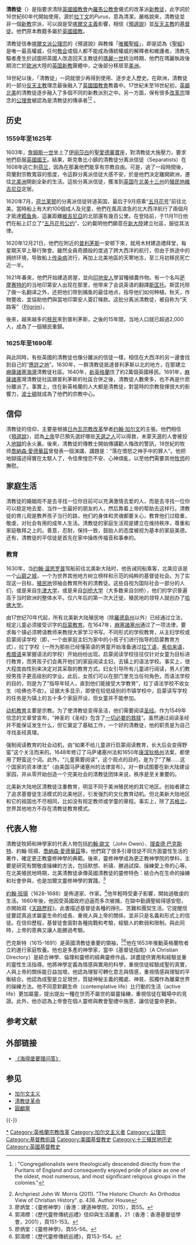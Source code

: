 {{noteTA
|1 = zh:喀爾文; zh-hans:加尔文; zh-tw:喀爾文; zh-cn:加尔文;zh-cn:加尔文;
|2 = zh:伊莉莎白; zh-hans:伊丽莎白; zh-hant:伊麗莎白;
|3 = zh-cn:弗吉尼亚; zh-tw:維吉尼亞; zh-hk:維珍尼亞;
|4 = zh-hans:莱顿; zh-tw:萊登; zh-hk:萊頓;
|G1=USState
}}
{{新教}}
'''清教徒'''（{{lang-en|'''Puritan'''}}）是指要求清除[[英國國教會|英國國教會]]內[[羅馬公教會|羅馬公教會]]儀式的改革派[[新教徒|新教徒]]，此字詞於16世紀60年代開始使用，源於[[拉丁语|拉丁文]]的''Purus''，意為清潔。嚴格說來，清教徒並非一個[[新教|新教]]宗派，可以說是受[[喀爾文主義|喀爾文主義]]影響，相信《[[預選說|預選說]]》並[[反天主教|反天主教]]的[[基督徒|基督徒]]。他們原本教籍多屬於[[英國國教|英國國教]]。

清教徒信奉[[喀爾文派|喀爾文派]][[公理宗|公理宗]]的《預選說》與教條「[[唯獨聖經|唯獨聖經]]」，即是認為《[[聖經|聖經]]》是唯一最高權威，任何[[教会|教会]]或個人都不能成為傳統權威的解釋者和維護者。清教先驅者產生於試圖把英國人改造回天主教徒的[[瑪麗一世_(英格蘭)|瑪麗一世]]統治時期，他們在瑪麗執政後期流亡於[[欧洲|欧洲]]大陸的[[英国|英国]][[新教|新教]]團體中，之後部分移居至[[美洲|美洲]]。

18世紀以後，「清教徒」一詞就很少再得到使用、逐步走入歷史。在歐洲，清教徒的一部分[[反天主教|反天主教]]理念最後融入了[[英國國教會|英國國教會]]教義中。17世紀末至18世紀初，[[英屬北美|英屬北美]]的清教徒逐步融入了多個不同的新教派別之中。另一方面，保有很多[[改革宗|改革宗]]理念的[[公理會|公理會]]被認為是清教徒的傳承者<ref>{{Harvnb| Miller | 2008 | p = 296}}: "Congregationalists were theologically descended directly from the Puritans of England and consequently enjoyed pride of place as one of the oldest, most numerous, and most significant religious groups in the colonies."</ref><ref>Archpriest John W. Morris (2011). "The Historic Church: An Orthodox View of Christian History". p. 438. Author House</ref> 。

== 历史 ==
=== 1559年至1625年 ===
1603年，[[詹姆斯六世及一世|詹姆斯一世]]坐上了[[伊丽莎白一世_(英格兰)|伊丽莎白]]的[[聖愛德華寶座|聖愛德華寶座]]，對清教徒大施壓力，要求他們臣服[[英國國王|英國國王]]。結果，斯克魯比小鎮的清教徒分离派信徒（Separatists）在1608年逃亡到[[荷兰|荷兰]]，因為在那裏他們能享有宗教自由。可是，過了一段時間後，荷蘭對宗教寬容的態度，令這群分离派信徒大感不安，於是他們決定離開歐洲，遷往[[北美洲|北美洲]]開創全新的生活。這些分离派信徒，獲准到[[英国|英国]]在[[北美十三州|北美十三州]]的[[殖民地|殖民地]][[弗吉尼亚州|維吉尼亞]]定居。

1620年7月，[[荷兰|荷兰]][[莱顿|莱顿]]的分离派信徒转道英国，最后于9月搭乘“[[五月花号|五月花号]]”前往北美。當時船上有大約100個成人及兒童，他們在風高浪急的北大西洋航行了兩個月才抵達[[鳕鱼角|鳕鱼角]]，這裏距離[[弗吉尼亚州|維吉尼亞]]的北部還有幾百公里。在登陆前，于11月11日他們在船上訂立了“[[五月花号公约|五月花号公约]]”，公約載明他們願意在[[新大陸|新大陸]]建立社區，服從其法律。

1620年12月21日，他們在附近的[[普利茅斯_(麻薩諸塞州)|普利茅斯]]一安顿下來，就用木材建造禮拜堂，每星期天早上舉行聚會。雖然全員奇蹟般的度過了跨大西洋的航行，但由于旅途中的拥挤环境，导致船上[[传染病|传染病]]流行，再加上北美地區的天寒地冻，至三月初移民死亡近一半。

1621年春來，他們开始建造房屋，並向[[美洲原住民|印地安人]]學習種植農作物。有一个名叫[[萨摩赛特的|萨摩赛特的]]的当地印第安人出现在那里，他带来了会说英语的翻譯[[斯匡托|斯匡托]]。斯匡托除了做一名翻译之外，还把他们带到捕鱼的最佳地点，指导他们如何种植。秋天，作物豐收，並協助他們與當地印第安人簽訂條款。这批分离派清教徒，被{{link-en|威廉·布拉德福德 (首任普利茅斯殖民地总督)|William Bradford (Plymouth Colony governor)|威廉·布拉德福德}}自称为“天路客”（[[朝聖先輩|Pilgrim]]）。

後來，越來越多的[[移民|移民]]來到普利茅斯，之後的15年間，当地人口就已超過2,000人，成為了一個殖民重鎮。

=== 1625年至1690年 ===
與此同時，有些英國的清教徒也像分離派的信徒一樣，相信在大西洋的另一邊會找到自己的“[[應許之地|應許之地]]”。1630年，一群清教徒抵達普利茅斯以北的地方，在那建立[[麻薩諸塞州|麻薩諸塞]][[海灣|海灣]]清教徒社區。1640年，[[新英格蘭|新英格蘭]]住了約2萬個英國移民。1691年，[[麻薩諸塞州|麻薩諸塞]]灣清教徒社區跟普利茅斯的社區合併之後，清教徒人數衆多，也不再是什麽分離派了。事實上，住在新英格蘭的人大都是清教徒，對當時的宗教發揮很大的影響力，[[波士頓|波士頓]]就成為了他們的宗教中心。

== 信仰 ==
清教徒的信仰，主要是根據[[日內瓦|日內瓦]][[宗教改革|宗教改革]]學者[[约翰·加尔文|约翰·加尔文]]的主張。他們相信《[[預選說|預選說]]》，認為[[基督教的神|上帝]]早已預先選好哪些[[天選之人|天選之人]]可以得救，未蒙天選的人會被投入[[地獄|地獄]]的永火裏。後來，清教徒的傳教士開始傳講勸人悔改的警訊，18世紀的牧师[[喬納森·愛德華茲|喬納森·愛德華茲]]曾發表一個演講，講題是：“落在憤怒之神手中的罪人”。他把地獄描述得實在太駭人了，令信衆惶恐不安、心神煩亂，以至他們需要其他[[牧师|牧师]]的撫慰。

== 家庭生活 ==
清教徒的婚姻观不是去寻找一位你目前可以充满激情去爱的人，而是去寻找一位你可以稳定地去爱、当作一生最好的朋友的人，然后靠着上帝的帮助去这样行。清教徒的育儿观是教养孩子当行的路，他们的身体和灵魂都要关心，教育他们过稳重，敬虔，对社会有用的成年人生活。清教徒的家庭生活观是建立在维持秩序，尊重和家庭敬拜之上的。善意，忍耐，保持一致，鼓励人的态度被视为基本的家庭美德。还有，清教徒的平信徒是首先在家中操练传福音和事奉的。

=== 教育 ===
1630年，当[[约翰·温思罗普|约翰·温思罗普]]驾船前往北美新大陆时，他告诫同船乘客，北美应该是一个[[山上的城|山巅之城]]，一个为世界其他地方树立榜样和示范的纯粹的基督徒社会。为了实现这一目标，[[殖民地|殖民地]]领袖会教育所有的清教徒。这些自视为国际社会一部分的人们，或是来自[[牛津大学|牛津大学]]，或是来自[[剑桥大学|剑桥大学]]（大多数来自剑桥），他们的学识普遍高于当时欧洲的整体水平。仅六年后的第一次大迁徙，殖民地的领导人就创办了[[哈佛大学|哈佛大学]]。

由17世纪70年代起，所有北美新大陆殖民地（除[[羅德島州|羅德島州]]以外）已经通过立法，规定儿童必须接受识字的[[启蒙教育|启蒙教育]]。在1647年，[[麻塞諸塞州|麻塞諸塞州]]通过了一项法律，要求每个镇必须聘请教师来教授大家学习书写。不同形式的学校教育，从主妇学校或启蒙阅读学校（即，一个由家庭主妇为家中的小孩子们进行指导的启蒙教育方式），拉丁学校（一所为那些已经懂英语的男童开始准备通过[[拉丁语|拉丁语]]，[[希伯来语|希伯来语]]，[[希腊语|希腊语]]来掌握语法的学校）开始纷纷出现。启蒙阅读学校往往仅针对女童为目标进行教育，而男孩子们会离开他们的家庭阅读主妇，去镇上的语法学校。事实上，很大程度由性别来决定对其采取的教育方式。妇女引导所有儿童进行阅读，男人们教授男孩子更高级别的学业。此后，女孩们可以在部门里充当任何角色，而语法学校的目的，则是为了“指导年轻人，直到他们能接受大学教育”，拉丁语法学校不收女生（哈佛也不收）。证据大多显示，即使在较低级别的市镇学校中，启蒙读写学校的任务是为镇上的五十多个家庭开设，但女童并不能参加。

[[动机教育|动机教育]]主要是宗教。为了使清教徒变得圣洁，他们需要阅读[[圣经|圣经]]。作为1549年信念的文章曾宣布，“神圣的《圣经》包含了[[一切必要的救赎|一切必要的救赎]]”。虽然通过阅读圣经并不能保证发生什么，但它奠定了基础工作，一个好的清教徒，他的职责是为自己寻找圣经真理。

强制阅读教育的社会动机，由“如果不给儿童进行启蒙阅读教育，长大后会变得野蛮”这个关注而来的。1648年修订了马萨诸塞州法和1650年[[康涅狄格州|康涅狄格州]]法案，都使用了野蛮这个词。此外，“儿童需要阅读”，这个观点的目的，是为了“了解……这个国家的资本律法”（由美国马萨诸塞州的法律宣布）。对一群试图要在新大陆建设家园，并从零开始创造一个完美社会的清教徒团体来说，秩序是至关重要的。

北美新大陆地区清教徒注重教育，明显不同于美洲殖民地的其它地区。创始者建立了追求基督徒生活模式的北美地区，引发强烈的文化教育动机。但北美新大陆地区和它的祖国也不尽相同，比如没有规定教师或学童的章程。事实上，除了[[苏格兰|苏格兰]]，世界其他地方不存在清教徒教育模式。

==代表人物==
清教徒牧師和神學家的代表人物包括[[約翰·歐文|約翰·歐文]]（John Owen）、[[理查德·巴克斯特|理查德·巴克斯特]]、約翰·班揚、[[喬納森·愛德華茲|喬納森·愛德華茲]]等。他們寫了很多引導信徒不同方面靈性生活的著作，確定更正教靈修神學的典範。後來，靈修神學成為更正教神學院的學科，主要是研究有關敬虔操練的方法，包括默想、祈禱、勝過試探、操練愛上帝的心等。在北美殖民地時期，北美清教徒承傳英國清教徒的靈修特色：結合內在生命的操練和社會參與，也是加爾文靈修神學的實踐。<ref>廖炳堂：《靈修神學》（香港：建道神學院，2015），頁55。</ref>

[[約翰·班揚|約翰·班揚]]（1628-1688）是佈道家、作家。<ref>郭鴻標：《歷代靈修傳統巡禮》信仰與生活叢書，21（香港：香港基督徒學會，2001），頁151-153。</ref>他年輕時受妻子影響，開始過敬虔的生活。1660年後，他因受英國政府迫逼而多次被捕，在獄中勤讀聖經得感安慰，亦開始寫《[[天路歷程|天路歷程]]》。此書描述基督徒各種的掙扎、苦難和團契生活。它提醒信徒要認真追求屬靈生命的成長、重視人與上帝的關係，並非只是名義和形式上的信徒。在信仰歷程，基督徒會面對各種挑戰和考驗，經驗人的軟弱和限制。與此同時，上帝的恩典又讓人能勝過考驗。

巴克斯特（1615-1691）是英國清教徒重要的領袖，<ref>廖炳堂：《靈修神學》，頁55-56。</ref><ref>郭鴻標：《歷代靈修傳統巡禮》，頁153-154。</ref>他在1653年推動英格蘭牧者立約進行家庭牧養。他也是多產的神學家，當中《基督徒指南》（A Christian Directory）是綜合神學、倫理和靈修的經典靈修作品，詳盡提供實用和經驗並重的靈性生活指導。他將神學定義為情感與實用的科學，重視信徒經驗成聖的真實，人與上帝的關係能日益加增。他認為理智可轉化意志與情感，重視情感與理智的平衡結合。他認為成聖是立足現世，質疑神秘主義的獨處、神貧、孤獨作為離棄世界的操練方法。他不同意默觀生命（contemplative life）比行動的生活（active life）更加屬靈，提出提出一種在世而不屬世的屬靈操練，重視信徒在職場中的見證。此外，他亦認為上帝會在個人靈修與教會聖禮中施恩，讓信徒靈命更新。

== 参考文献 ==
{{Reflist}}

== 外部链接 ==
{{Commons category|Puritans}}
* [http://www.cclw.net/other/jhgrpx/9/htm/chapter06.html 《海得堡要理问答》] {{Wayback|url=http://www.cclw.net/other/jhgrpx/9/htm/chapter06.html |date=20210412232254 }}

== 参见 ==
{{Portal box|加尔文主义|英国|美国}}
* [[加尔文主义|加尔文主义]]
* [[英國內戰|清教徒革命]]
* [[圓顱黨|圓顱黨]]

{{-}}
{{Authority control}}

[[Category:清教徒|*]]
[[Category:英格蘭宗教改革|Category:英格蘭宗教改革]]
[[Category:加尔文主义者|Category:加尔文主义者]]
[[Category:公理宗|Category:公理宗]]
[[Category:基督教術語|Category:基督教術語]]
[[Category:美國基督教史|Category:美國基督教史]]
[[Category:十三殖民地历史|Category:十三殖民地历史]]
[[Category:英國基督教史|Category:英國基督教史]]
